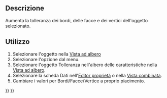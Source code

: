 <languages/>
{{Docnav/it
|[[OpenSCAD_ResizeMeshFeature/it|Ridimensiona la mesh]]
|[[OpenSCAD_Edgestofaces/it|Converti Bordi in Facce]]
|[[OpenSCAD_Workbench/it|OpenSCAD]]
|IconL=OpenSCAD_ResizeMeshFeature.svg
|IconR=OpenSCAD_Edgestofaces.svg
|IconC=Workbench_OpenSCAD.svg
}}

{{GuiCommand/it
|Name=OpenSCAD IncreaseTolerance‏‎Feature
|Name/it=Incrementa tolleranza
|MenuLocation=OpenSCAD → Incrementa tolleranza
|Workbenches=[[OpenSCAD_Workbench/it|OpenSCAD]]
}}

<span id="Description"></span>
==Descrizione== 

Aumenta la tolleranza dei bordi, delle facce e dei vertici dell'oggetto selezionato.

<span id="Usage"></span>
==Utilizzo== 

# Selezionare l'oggetto nella [[Tree_view/it|Vista ad albero]]
# Selezionare l'opzione {{MenuCommand| OpenSCAD → [[Image:OpenSCAD_IncreaseToleranceFeature.svg|16px]] Incrementa la tolleranza}} dal menu.
# Selezionare l'oggetto Tolleranza nell'albero delle caratteristiche nella [[Tree_view/it|Vista ad albero]].
# Selezionare la scheda Dati nell'[[Property_editor/it|Editor proprietà]] o nella [[Combo_view/it|Vista combinata]].
# Cambiare i valori per Bordi/Facce/Vertice a proprio piacimento.


{{Docnav/it
|[[OpenSCAD_ResizeMeshFeature/it|Ridimensiona la mesh]]
|[[OpenSCAD_Edgestofaces/it|Converti Bordi in Facce]]
|[[OpenSCAD_Workbench/it|OpenSCAD]]
|IconL=OpenSCAD_ResizeMeshFeature.svg
|IconR=OpenSCAD_Edgestofaces.svg
|IconC=Workbench_OpenSCAD.svg
}}

{{OpenSCAD_Tools_navi{{#translation:}}}}
{{Userdocnavi{{#translation:}}}}